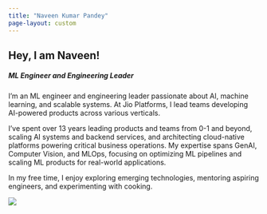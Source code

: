 ```yaml
---
title: "Naveen Kumar Pandey"
page-layout: custom
---
```


::: {.landing-container}
::: {.landing-content}
# Hey, I am Naveen!
##### ML Engineer and Engineering Leader

I'm an ML engineer and engineering leader passionate about AI, machine learning, and scalable systems. At Jio Platforms, I lead teams developing AI-powered products across various verticals.

I've spent over 13 years leading products and teams from 0-1 and beyond, scaling AI systems and backend services, and architecting cloud-native platforms powering critical business operations. My expertise spans GenAI, Computer Vision, and MLOps, focusing on optimizing ML pipelines and scaling ML products for real-world applications.

In my free time, I enjoy exploring emerging technologies, mentoring aspiring engineers, and experimenting with cooking.

::: {.social-links}
[<i class="fa-brands fa-github"></i>](https://github.com/nav13n){.github}
[<i class="fa-brands fa-x-twitter"></i>](https://x.com/naveenpnd){.twitter}
[<i class="fa-brands fa-linkedin-in"></i>](https://www.linkedin.com/in/nav13n){.linkedin}
:::
:::

::: {.landing-image}
![](assets/profile.jpg)
:::
:::